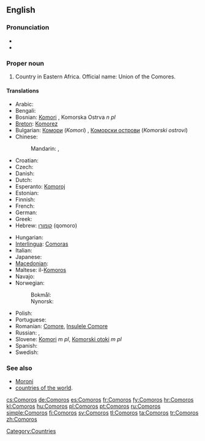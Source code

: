 ==English==
{{wikipedia}}

===Pronunciation===
* {{IPA|/ˈkam.ə.ɹoʊz/}}
* {{audio|En-us-Comoros.ogg|Audio (US)}}

===Proper noun===
{{en-proper noun}}

# Country in Eastern Africa. Official name: Union of the Comores.

====Translations====
{{trans-top|country in Eastern Africa}}
* Arabic: {{t|ar|جزر القمر|f|p|tr=juzur al-qámar}}
* Bengali: {{t-|bn|কোমোরোস}}
* Bosnian: [[Komori]] {{m}}, Komorska Ostrva ''n pl''
* [[Breton]]: [[Komorez]]
* Bulgarian: [[Комори]] (''Komori'') {{p}}, [[Коморски острови]] (''Komorski ostrovi'') {{p}}
* Chinese:
*: Mandarin: {{t-|cmn|科摩羅|sc=Hani}}, {{t-|cmn|科摩罗|tr=Kēmóluó|sc=Hani}}
* Croatian: {{t+|hr|Komori|m|p}}
* Czech: {{t-|cs|Komory|m|p}}
* Danish: {{t|da|Comorerne}}
* Dutch: {{t+|nl|Comoren}}
* Esperanto: [[Komoroj]]
* Estonian: {{t-|et|Komoorid}}
* Finnish: {{t+|fi|Komorit}}
* French: {{t+|fr|Comores}}
* German: {{t+|de|Komoren}}
* Greek: {{t+|el|Κομόρες}}
* Hebrew: [[קומורו]] (qomoro)
{{trans-mid}}
* Hungarian: {{t+|hu|Comore-szigetek}}
* [[Interlingua]]: [[Comoras]]
* Italian: {{t-|it|Comore}}
* Japanese: {{t+|ja|コモロ|tr=Komoro}}
* [[Macedonian]]: {{t|mk|Комори|m|p|tr=Kómori}}
* Maltese: il-[[Komoros]]
* Navajo: {{tø|nv|Ooljééʼ Bikéyah Yázhí}}
* Norwegian:
*: Bokmål: {{t+|no|Komorene}}
*: Nynorsk: {{t|nn|Komorane|xs=Norwegian Nynorsk}}
* Polish: {{t+|pl|Komory}}
* Portuguese: {{t+|pt|Comores}}
* Romanian: [[Comore]], [[Insulele Comore]]
* Russian: {{t-|ru|Коморские острова|m|p|tr=Komórskije ostrová}}, {{t|ru|Коморы|m|p|tr=Komóry}}
* Slovene: [[Komori]] ''m pl'', [[Komorski otoki]] ''m pl''
* Spanish: {{t+|es|Comores}}
* Swedish: {{t+|sv|Comorerna}}
{{trans-bottom}}

===See also===
* [[Moroni]]
* [[Appendix:Countries of the world|countries of the world]].
{{projectlinks
|wikipedia
|source
|page2=CIA World Fact Book, 2004/Comoros
|label2=Comoros, CIA World Fact Book 2004
|commons
|commons
|page4=Atlas of Comoros
|news
|page5=Portal:Comoros
}}

[[Category:Countries]]

[[cs:Comoros]]
[[de:Comoros]]
[[es:Comoros]]
[[fr:Comoros]]
[[fy:Comoros]]
[[hr:Comoros]]
[[kl:Comoros]]
[[hu:Comoros]]
[[pl:Comoros]]
[[pt:Comoros]]
[[ru:Comoros]]
[[simple:Comoros]]
[[fi:Comoros]]
[[sv:Comoros]]
[[tl:Comoros]]
[[ta:Comoros]]
[[tr:Comoros]]
[[zh:Comoros]]